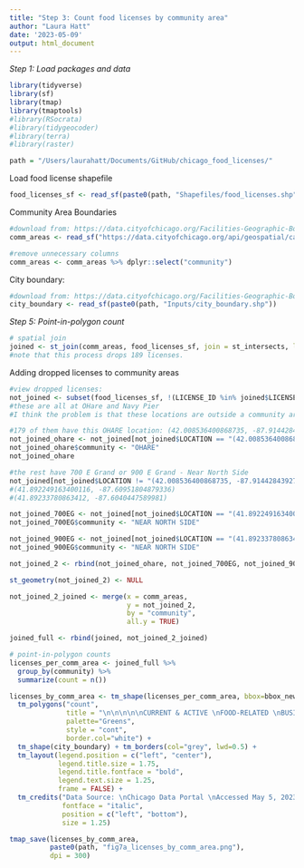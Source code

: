 ```yaml
---
title: "Step 3: Count food licenses by community area"
author: "Laura Hatt"
date: '2023-05-09'
output: html_document
---
```


*Step 1: Load packages and data*

```r
library(tidyverse)
library(sf)
library(tmap)
library(tmaptools)
#library(RSocrata)
#library(tidygeocoder)
#library(terra)
#library(raster)

path = "/Users/laurahatt/Documents/GitHub/chicago_food_licenses/"
```



Load food license shapefile
```r
food_licenses_sf <- read_sf(paste0(path, "Shapefiles/food_licenses.shp"))
```


Community Area Boundaries
```r
#download from: https://data.cityofchicago.org/Facilities-Geographic-Boundaries/Boundaries-Community-Areas-current-/cauq-8yn6
comm_areas <- read_sf("https://data.cityofchicago.org/api/geospatial/cauq-8yn6?method=export&format=GeoJSON")

#remove unnecessary columns
comm_areas <- comm_areas %>% dplyr::select("community")
```


City boundary:
```r
#download from: https://data.cityofchicago.org/Facilities-Geographic-Boundaries/Boundaries-City/ewy2-6yfk
city_boundary <- read_sf(paste0(path, "Inputs/city_boundary.shp"))
```



*Step 5: Point-in-polygon count*

```r
# spatial join
joined <- st_join(comm_areas, food_licenses_sf, join = st_intersects, left = TRUE)
#note that this process drops 189 licenses. 
```

Adding dropped licenses to community areas
```r
#view dropped licenses: 
not_joined <- subset(food_licenses_sf, !(LICENSE_ID %in% joined$LICENSE_ID))
#these are all at OHare and Navy Pier
#I think the problem is that these locations are outside a community area

#179 of them have this OHARE location: (42.008536400868735, -87.91442843927047)
not_joined_ohare <- not_joined[not_joined$LOCATION == "(42.008536400868735, -87.91442843927047)",]
not_joined_ohare$community <- "OHARE"
not_joined_ohare

#the rest have 700 E Grand or 900 E Grand - Near North Side
not_joined[not_joined$LOCATION != "(42.008536400868735, -87.91442843927047)",]
#(41.892249163400116, -87.60951804879336)
#(41.89233780863412, -87.6040447589981)

not_joined_700EG <- not_joined[not_joined$LOCATION == "(41.892249163400116, -87.60951804879336)",] 
not_joined_700EG$community <- "NEAR NORTH SIDE"

not_joined_900EG <- not_joined[not_joined$LOCATION == "(41.89233780863412, -87.6040447589981)",] 
not_joined_900EG$community <- "NEAR NORTH SIDE"

not_joined_2 <- rbind(not_joined_ohare, not_joined_700EG, not_joined_900EG)

st_geometry(not_joined_2) <- NULL

not_joined_2_joined <- merge(x = comm_areas, 
                             y = not_joined_2,
                             by = "community", 
                             all.y = TRUE)

joined_full <- rbind(joined, not_joined_2_joined)
```

```r
# point-in-polygon counts
licenses_per_comm_area <- joined_full %>% 
  group_by(community) %>%
  summarize(count = n())
```


```r
licenses_by_comm_area <- tm_shape(licenses_per_comm_area, bbox=bbox_new) + 
  tm_polygons("count",
              title = "\n\n\n\n\nCURRENT & ACTIVE \nFOOD-RELATED \nBUSINESS LICENSES",
              palette="Greens",
              style = "cont",
              border.col="white") +
  tm_shape(city_boundary) + tm_borders(col="grey", lwd=0.5) +
  tm_layout(legend.position = c("left", "center"),
            legend.title.size = 1.75,
            legend.title.fontface = "bold",
            legend.text.size = 1.25, 
            frame = FALSE) +
  tm_credits("Data Source: \nChicago Data Portal \nAccessed May 5, 2023", 
             fontface = "italic", 
             position = c("left", "bottom"), 
             size = 1.25) 

tmap_save(licenses_by_comm_area,
          paste0(path, "fig7a_licenses_by_comm_area.png"),
          dpi = 300)
```
